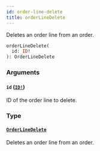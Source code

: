 ```yaml
---
id: order-line-delete
title: orderLineDelete
---
```


Deletes an order line from an order.

```graphql
orderLineDelete(
  id: ID!
): OrderLineDelete

```

### Arguments

#### `id` ([`ID!`](/docs/developer/api-reference/scalars/id))

ID of the order line to delete.

### Type

#### [`OrderLineDelete`](/docs/developer/api-reference/objects/order-line-delete)

Deletes an order line from an order.

